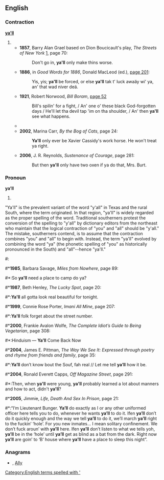 ==English==

===Contraction===
'''[[ya]][['ll]]'''

# {{eye dialect|[[you'll]]}}
#*'''1857''', Barry Alan Grael based on Dion Boucicault's play, ''The Streets of New York'' [http://books.google.com/books?id=dVr8FZH65foC], page 70:
#*:Don't go in, '''ya'll''' only make thins worse.
#*'''1886''', in ''Good Words for 1886'', Donald MacLeod (ed.),  [http://books.google.com/books?id=d4JMAAAAMAAJ&pg=PA201&dq=ya%27ll page 201]:
#*:Yis, yis; '''ya'll''' be forced, or else '''ya'll''' tak t' luck awaäy wi' ya, an' that wad niver deä.
#*'''1921''', Robert Norwood, ''Bill Boram'', [http://books.google.com/books?id=frIVwVBGcWEC&pg=PA52&dq=ya%27ll page 52]
#*:Bill's spilin' for a fight, / An' one o' these black God-forgotten days / He'll let tha devil tap 'im on tha shoulder, / An' then '''ya'll''' see what happens.
#*{{quote-book|#:*|1985|V.C. Andrews|Heaven|page=243|isbn=0671729446|url=http://books.google.com/books?id=XJVw075VNtwC|
passage='''Ya'll''' like that. '''Ya'll''' come out smellin like a rose, looking like one, too.}}
#*'''2002''', Marina Carr, ''By the Bog of Cats'', page 24:
#*:'''Ya'll''' only ever be Xavier Cassidy's work horse. He won't treat ya right.
#*'''2006''', J. R. Reynolds, ''Sustenance of Courage'', page 281:
#*:But then '''ya'll''' only have two oxen if ya do that, Mrs. Burt.

===Pronoun===
'''ya’ll''' {{p}}

# {{nonstandard}} {{misspelling of|y’all}}

"Ya'll" is the prevalent variant of the word "y'all" in Texas and the rural South, where the term originated. In that region, "ya'll" is widely regarded as the proper spelling of the word. Traditional southerners protest the conversion of the spelling to "y'all" by dictionary editors from the northeast who maintain that the logical contraction of "you" and "all" should be "y'all." The mistake, southerners contend, is to assume that the contraction combines "you" and "all" to begin with. Instead, the term "ya'll" evolved by combining the word "ya" (the phonetic spelling of "you" as historically pronounced in the South) and "all"--hence "ya'll."  

#: {{quotations-top}}
#*'''1985''', Barbara Savage, ''Miles from Nowhere'', page 89:
#*:So '''ya'll''' need a place to camp do ya?
#*'''1987''', Beth Henley, ''The Lucky Spot'', page 20:
#*:'''Ya'll''' all gotta look real beautiful for tonight.
#*'''1999''', Connie Rose Porter, ''Imani All Mine'', page 207:
#*:'''Ya'll''' folk forget about the street number.
#*'''2000''', Frankie Avalon Wolfe, ''The Complete Idiot’s Guide to Being Vegetarian'', page 308:
#*:Hinduism — '''Ya’ll''' Come Back Now
#*'''2004''', James E. Pittman, ''The Way We See It: Expressed through poetry and rhyme from friends and family'', page 35:
#*:'''Ya’ll''' don’t know bout the Souf, fah real // Let me tell '''ya’ll''' how it be.
#*'''2004''', Ronald Everett Capps, ''Off Magazine Street'', page 291:
#*:Then, when '''ya'll''' were young, '''ya'll''' probably learned a lot about manners and how to act, didn't '''ya'll'''?
#*'''2005''', Jimmie, ''Life, Death And Sex In Prison'', page 21:
#*:“I’m Lieutenant Bunger. '''Ya’ll''' do exactly as I or any other uniformed officer here tells you to do, whenever he wants '''ya’ll''' to do it. Ifen '''ya’ll''' don’t do it quickly enough and the way we tell '''ya’ll''' to do it, we’ll march '''ya’ll''' right to the fuckin’ ‘hole’. For you new inmates… I mean solitary confinement. We don’t fuck aroun’ with '''ya’ll''' here. Ifen '''ya’ll''' don’t listen to what we tells yoh, '''ya’ll''' be in the ‘hole’ until '''ya’ll''' get as blind as a bat from the dark. Right now '''ya’ll''' are goin’ to ‘B’ house where '''ya’ll''' have a place to sleep this night”.

===Anagrams===
* {{alphagram|[[ally#English|ally]]}} , [[Ally#English|Ally]]

[[Category:English terms spelled with ']]